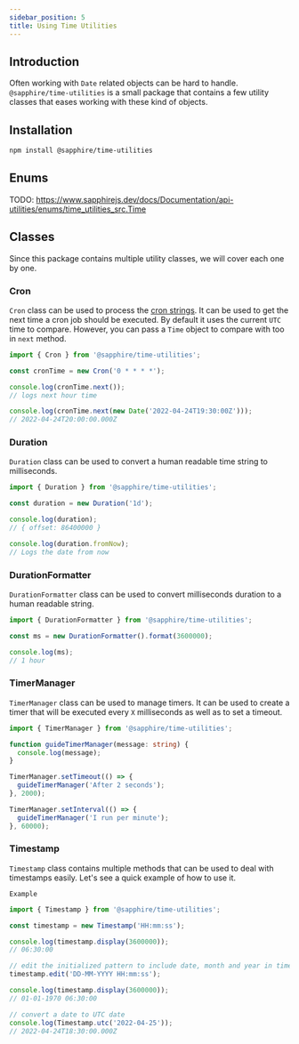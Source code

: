 ```yaml
---
sidebar_position: 5
title: Using Time Utilities
---
```


## Introduction

Often working with `Date` related objects can be hard to handle. `@sapphire/time-utilities` is a small package that
contains a few utility classes that eases working with these kind of objects.

## Installation

```bash npm2yarn2pnpm
npm install @sapphire/time-utilities
```

## Enums

TODO: https://www.sapphirejs.dev/docs/Documentation/api-utilities/enums/time_utilities_src.Time

## Classes

Since this package contains multiple utility classes, we will cover each one by one.

### Cron

`Cron` class can be used to process the [cron strings][cron-strings]. It can be used to get the next time a cron job
should be executed. By default it uses the current `UTC` time to compare. However, you can pass a `Time` object to
compare with too in `next` method.

```typescript ts2esm2cjs
import { Cron } from '@sapphire/time-utilities';

const cronTime = new Cron('0 * * * *');

console.log(cronTime.next());
// logs next hour time

console.log(cronTime.next(new Date('2022-04-24T19:30:00Z')));
// 2022-04-24T20:00:00.000Z
```

### Duration

`Duration` class can be used to convert a human readable time string to milliseconds.

```typescript ts2esm2cjs
import { Duration } from '@sapphire/time-utilities';

const duration = new Duration('1d');

console.log(duration);
// { offset: 86400000 }

console.log(duration.fromNow);
// Logs the date from now
```

### DurationFormatter

`DurationFormatter` class can be used to convert milliseconds duration to a human readable string.

```typescript ts2esm2cjs
import { DurationFormatter } from '@sapphire/time-utilities';

const ms = new DurationFormatter().format(3600000);

console.log(ms);
// 1 hour
```

### TimerManager

`TimerManager` class can be used to manage timers. It can be used to create a timer that will be executed every `X`
milliseconds as well as to set a timeout.

```typescript ts2esm2cjs
import { TimerManager } from '@sapphire/time-utilities';

function guideTimerManager(message: string) {
  console.log(message);
}

TimerManager.setTimeout(() => {
  guideTimerManager('After 2 seconds');
}, 2000);

TimerManager.setInterval(() => {
  guideTimerManager('I run per minute');
}, 60000);
```

### Timestamp

`Timestamp` class contains multiple methods that can be used to deal with timestamps easily. Let's see a quick example
of how to use it.

`Example`

```typescript ts2esm2cjs
import { Timestamp } from '@sapphire/time-utilities';

const timestamp = new Timestamp('HH:mm:ss');

console.log(timestamp.display(3600000));
// 06:30:00

// edit the initialized pattern to include date, month and year in timestamp
timestamp.edit('DD-MM-YYYY HH:mm:ss');

console.log(timestamp.display(3600000));
// 01-01-1970 06:30:00

// convert a date to UTC date
console.log(Timestamp.utc('2022-04-25'));
// 2022-04-24T18:30:00.000Z
```

[cron-strings]: https://en.wikipedia.org/wiki/Cron
